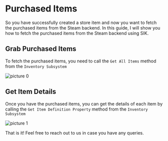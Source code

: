# Purchased Items

So you have successfully created a store item and now you want to fetch the purchased items from the Steam backend. In this guide, I will show you how to fetch the purchased items from the Steam backend using SIK.

## Grab Purchased Items

To fetch the purchased items, you need to call the `Get All Items` method from the `Inventory Subsystem`

![picture 0](../../../images/a2c8f783cb7aaebad5207b009c9d71c7bd8a83c82c363cebcebd928e8e4596c6.png)  

## Get Item Details

Once you have the purchased items, you can get the details of each item by calling the `Get Item Definition Property` method from the `Inventory Subsystem`

![picture 1](../../../images/7ecee9db1c10cc64c2624fcb84f2b908de0c15215899ba5044304fd7d664ba7b.png)  

That is it! Feel free to reach out to us in case you have any queries.
